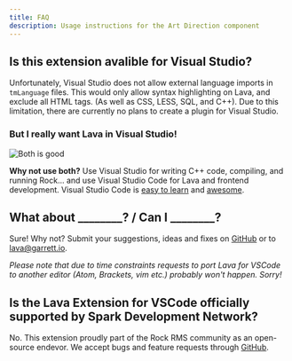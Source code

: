```yaml
---
title: FAQ
description: Usage instructions for the Art Direction component
---
```


## Is this extension avalible for Visual Studio?

Unfortunately, Visual Studio does not allow external language imports in `tmLanguage` files. This would only allow syntax highlighting on Lava, and exclude all HTML tags. (As well as CSS, LESS, SQL, and C++). Due to this limitation, there are currently no plans to create a plugin for Visual Studio.

### But I really want Lava in Visual Studio!

![Both is good](https://media.giphy.com/media/h4ttKv8qdZEWI/giphy.gif)

**Why not use both?** Use Visual Studio for writing C++ code, compiling, and running Rock... and use Visual Studio Code for Lava and frontend development. Visual Studio Code is <a href="https://code.visualstudio.com/docs/introvideos/basics">easy to learn</a> and <a href="https://www.vscodecandothat.com/">awesome</a>.


## What about ________? / Can I ________?

Sure! Why not? Submit your suggestions, ideas and fixes on <a href="https://github.com/garrettjohnson/vscode-lava-syntax/issues/new">GitHub</a> or to <a href="mailto:lava@garrett.io">lava@garrett.io</a>.

_Please note that due to time constraints requests to port Lava for VSCode to another editor (Atom, Brackets, vim etc.) probably won't happen. Sorry!_


## Is the Lava Extension for VSCode officially supported by Spark Development Network?

No. This extension proudly part of the Rock RMS community as an open-source endevor. We accept bugs and feature requests through <a href="https://github.com/garrettjohnson/vscode-lava-syntax/issues/new">GitHub</a>.

